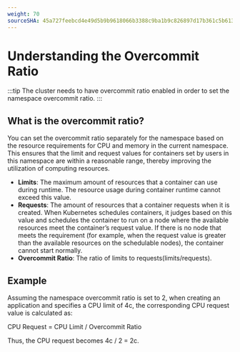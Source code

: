 ```yaml
---
weight: 70
sourceSHA: 45a727feebcd4e49d5b9b9618066b3388c9ba1b9c826897d17b361c5b613f2dc
---
```


# Understanding the Overcommit Ratio

:::tip
The cluster needs to have overcommit ratio enabled in order to set the namespace overcommit ratio.
:::

## What is the overcommit ratio?

You can set the overcommit ratio separately for the namespace based on the resource requirements for CPU and memory in the current namespace. This ensures that the limit and request values for containers set by users in this namespace are within a reasonable range, thereby improving the utilization of computing resources.

- **Limits**: The maximum amount of resources that a container can use during runtime. The resource usage during container runtime cannot exceed this value.
- **Requests**: The amount of resources that a container requests when it is created. When Kubernetes schedules containers, it judges based on this value and schedules the container to run on a node where the available resources meet the container’s request value. If there is no node that meets the requirement (for example, when the request value is greater than the available resources on the schedulable nodes), the container cannot start normally.
- **Overcommit Ratio**: The ratio of limits to requests(limits/requests).

## Example

Assuming the namespace overcommit ratio is set to 2, when creating an application and specifies a CPU limit of 4c, the corresponding CPU request value is calculated as:

CPU Request = CPU Limit / Overcommit Ratio

Thus, the CPU request becomes 4c / 2 = 2c.
